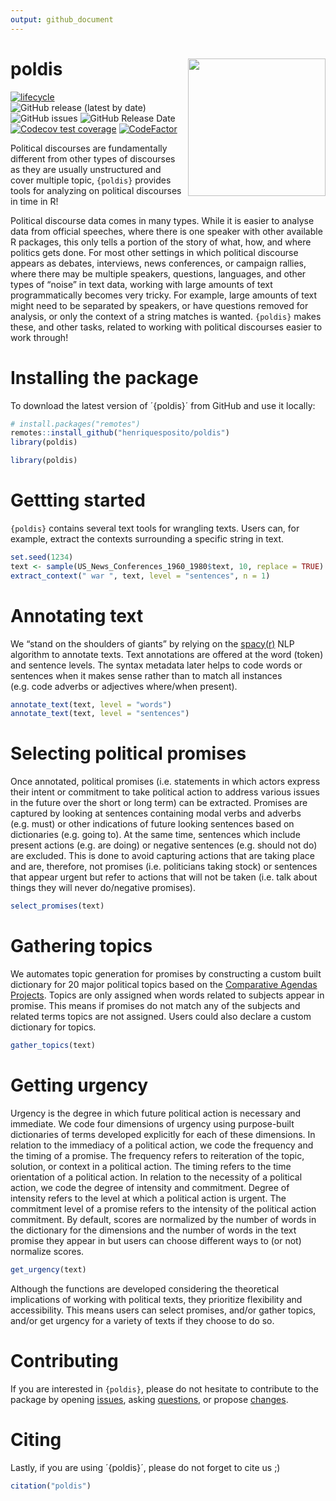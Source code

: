 ```yaml
---
output: github_document
---
```

# poldis <img src="man/figures/poldishexlogo.png" align="right" width="220"/>

<!-- badges: start -->
[![lifecycle](https://img.shields.io/badge/lifecycle-experimental-orange.svg)](https://lifecycle.r-lib.org/articles/stages.html#experimental)
![GitHub release (latest by date)](https://img.shields.io/github/v/release/henriquesposito/poldis)
![GitHub issues](https://img.shields.io/github/issues-raw/henriquesposito/poldis)
![GitHub Release Date](https://img.shields.io/github/release-date/henriquesposito/poldis)
[![Codecov test coverage](https://codecov.io/gh/henriquesposito/poldis/branch/master/graph/badge.svg)](https://app.codecov.io/gh/henriquesposito/poldis?branch=master)
[![CodeFactor](https://www.codefactor.io/repository/github/henriquesposito/poldis/badge)](https://www.codefactor.io/repository/github/henriquesposito/poldis)
<!-- badges: end -->

Political discourses are fundamentally different from other types of discourses as they are usually unstructured and cover multiple topic, `{poldis}` provides tools for analyzing on political discourses in time in R!

Political discourse data comes in many types.
While it is easier to analyse data from official speeches,
where there is one speaker
with other available R packages,
this only tells a portion of the story of what, how, and where politics gets done.
For most other settings in which political discourse appears as debates,
interviews, news conferences, or campaign rallies,
where there may be multiple speakers, questions, languages, and other types of "noise" in text data,
working with large amounts of text programmatically becomes very tricky.
For example, large amounts of text might need to be separated by speakers,
or have questions removed for analysis,
or only the context of a string matches is wanted.
`{poldis}` makes these, and other tasks, related to working with political discourses easier to work through!

# Installing the package

To download the latest version of ´{poldis}´ from GitHub and use it locally:

``` r
# install.packages("remotes")
remotes::install_github("henriquesposito/poldis")
library(poldis)
```

```r
library(poldis)
```

# Gettting started

`{poldis}` contains several text tools for wrangling texts. Users can, for example, extract the contexts surrounding a specific string in text.

```r
set.seed(1234)
text <- sample(US_News_Conferences_1960_1980$text, 10, replace = TRUE)
extract_context(" war ", text, level = "sentences", n = 1)
```

# Annotating text

We “stand on the shoulders of giants” by relying on the [spacy(r)]() NLP algorithm to annotate texts. Text annotations are offered at the word (token) and sentence levels. The syntax metadata later helps to code words or sentences when it makes sense rather than to match all instances (e.g. code adverbs or adjectives where/when present).

```r
annotate_text(text, level = "words")
annotate_text(text, level = "sentences")
```

# Selecting political promises

Once annotated, political promises (i.e. statements in which actors express their intent or commitment to take political action to address various issues in the future over the short or long term) can be extracted. Promises are captured by looking at sentences containing modal verbs and adverbs (e.g. must) or other indications of future looking sentences based on dictionaries (e.g. going to). At the same time, sentences which include present actions (e.g. are doing) or negative sentences (e.g. should not do) are excluded. This is done to avoid capturing actions that are taking place and are, therefore, not promises (i.e. politicians taking stock) or sentences that appear urgent but refer to actions that will not be taken (i.e. talk about things they will never do/negative promises).

```r
select_promises(text)
```

# Gathering topics

We automates topic generation for promises by constructing a custom built dictionary for 20 major political topics based on the [Comparative Agendas Projects](https://www.comparativeagendas.net/). Topics are only assigned when words related to subjects appear in promise. This means if promises do not match any of the subjects and related terms topics are not assigned. Users could also declare a custom dictionary for topics.

```r
gather_topics(text)
```

# Getting urgency

Urgency is the degree in which future political action is necessary and immediate. We code four dimensions of urgency using purpose-built dictionaries of terms developed explicitly for each of these dimensions. In relation to the immediacy of a political action, we code the frequency and the timing of a promise. The frequency refers to reiteration of the topic, solution, or context in a political action. The timing refers to the time orientation of a political action. In relation to the necessity of a political action, we code the degree of intensity and commitment. Degree of intensity refers to the level at which a political action is urgent. The commitment level of a promise refers to the intensity of the political action commitment. By default, scores are normalized by the number of words in the dictionary for the dimensions and the number of words in the text promise they appear in but users can choose different ways to (or not) normalize scores.

```r
get_urgency(text)
```

Although the functions are developed considering the theoretical implications of working with political texts, they prioritize flexibility and accessibility. This means users can select promises, and/or gather topics, and/or get urgency for a variety of texts if they choose to do so.

# Contributing

If you are interested in `{poldis}`, please do not hesitate to contribute to the package by opening [issues](https://github.com/henriquesposito/poldis/issues), asking [questions](https://github.com/henriquesposito/poldis/discussions), or propose [changes](https://github.com/henriquesposito/poldis/pulls). 

# Citing

Lastly, if you are using ´{poldis}´, please do not forget to cite us ;)

``` r
citation("poldis")
```
